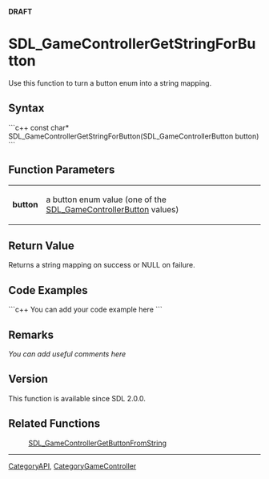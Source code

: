 '''DRAFT'''


<!-- #*^*^*^*^*See http://wiki.libsdl.org/moin.cgi/SGFunctions for details on editing this page*^*^*^*^* -->


= SDL_GameControllerGetStringForButton =
Use this function to turn a button enum into a string mapping.




== Syntax ==
```c++
const char* SDL_GameControllerGetStringForButton(SDL_GameControllerButton button)
```

<!-- #Fill in the above syntax per the Style Guide, then delete this comment. -->


== Function Parameters ==
{|
|'''button'''
|a button enum value (one of the [[SDL_GameControllerButton]] values)
|}


== Return Value ==
Returns a string mapping on success or NULL on failure.


== Code Examples ==
```c++
You can add your code example here
```

<!-- #Leave this section as-is unless you have a code example to put in.  In that case, replace You can add your code example here with your code example following the Style Guide instructions.  Leave the rest of the markup alone and delete this comment. -->


== Remarks ==
''You can add useful comments here''

<!-- #Leave this section as-is unless you have a remark to put in.  In that case, replace ''You can add useful comments here'' with your remark(s) following the Style Guide instructions.  Leave the rest of the markup alone and delete this comment. -->

== Version ==
This function is available since SDL 2.0.0.

== Related Functions ==
:[[SDL_GameControllerGetButtonFromString]]

----
[[CategoryAPI]], [[CategoryGameController]]
<!-- #See the Style Guide for instructions on editing the footer. -->
